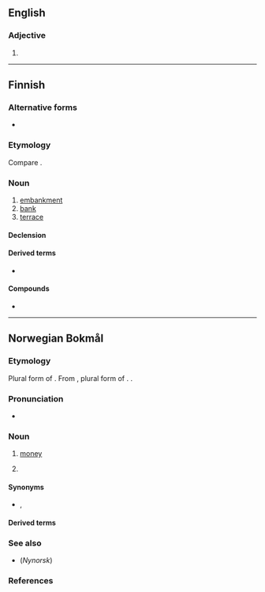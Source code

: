 ==English==

===Adjective===
{{head|en|comparative adjective}}

# {{en-comparative of|peng}}

----

==Finnish==

===Alternative forms===
* {{l|fi|penkere}}
===Etymology===
Compare {{m|fi|penkki}}.

===Noun===
{{fi-noun}}

# [[embankment]]
# [[bank]]
# [[terrace]]

====Declension====
{{fi-decl-askel|pe|ng|nk|er|ä}}

====Derived terms====
* {{l|fi|pengertää}}

====Compounds====
* {{l|fi|pengertie}}

----

==Norwegian Bokmål==
{{wikipedia|lang=no}}

===Etymology===
Plural form of {{m|nb|penge}}. From {{inh|nb|non|pengar|pen(in)gar}}, plural form of {{m|non|pengr|pen(in)gr}}. {{doublet|nb|penning}}.

===Pronunciation===
* {{IPA|/peŋːer/|[²pʰɛŋːəɾ]|lang=nb}}

===Noun===
{{head|nb|noun|g=p|definite plural|pengene}}

# [[money]]
#: {{ux|nb|Har du nok '''penger''' til dette maleriet?|Do you have enough '''money''' for this painting?}}
# {{plural of|penge||coin|lang=nb}}

====Synonyms====
* {{sense|money}} {{l|nb|gryn}}, {{l|nb|spenn}}

====Derived terms====
{{Template:User:Donnanz/der3-u|lang=nb
|{{l|nb|bompenger}}
|{{l|nb|feriepenger}}
|{{l|nb|lommepenger}}
|{{l|nb|løsepenger}}
|[[pengefolk]]
|{{l|nb|pengemangel}}
|{{l|nb|pengepolitikk}}
|{{l|nb|pengepung}}
|{{l|nb|penger vokser ikke på trær}}
|{{l|nb|pengeseddel}}
|{{l|nb|pengeskap}}
|{{l|nb|pengesum}}
|{{l|nb|småpenger}}
}}

===See also===
* {{l|nn|pengar}} (''Nynorsk'')

===References===
{{R:The Bokmål Dictionary}}
